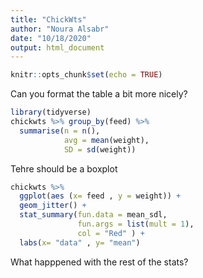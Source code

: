 ```yaml
---
title: "ChickWts"
author: "Noura Alsabr"
date: "10/18/2020"
output: html_document
---
```


```r
knitr::opts_chunk$set(echo = TRUE)

```

Can you format the table a bit more nicely?

```r
library(tidyverse)
chickwts %>% group_by(feed) %>% 
  summarise(n = n(),
            avg = mean(weight),
            SD = sd(weight)) 

```

Tehre should be a boxplot

```r
chickwts %>% 
  ggplot(aes (x= feed , y = weight)) + 
  geom_jitter() +
  stat_summary(fun.data = mean_sdl,
               fun.args = list(mult = 1), 
               col = "Red" ) +
  labs(x= "data" , y= "mean")
```


What happpened with the rest of the stats?



